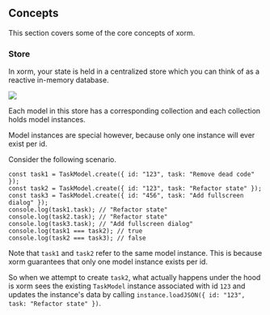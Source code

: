 ## Concepts

This section covers some of the core concepts of xorm.

### Store

In xorm, your state is held in a centralized store which you can think of as a reactive in-memory database.

<img
  src="/store-structure.png"
  className="w-full mb-6 bg-white/[0.5%] rounded-xl"
/>

Each model in this store has a corresponding collection and each collection holds model instances.

Model instances are special however, because only one instance will ever exist per id.

Consider the following scenario.

```tsx
const task1 = TaskModel.create({ id: "123", task: "Remove dead code" });
const task2 = TaskModel.create({ id: "123", task: "Refactor state" });
const task3 = TaskModel.create({ id: "456", task: "Add fullscreen dialog" });
console.log(task1.task); // "Refactor state"
console.log(task2.task); // "Refactor state"
console.log(task3.task); // "Add fullscreen dialog"
console.log(task1 === task2); // true
console.log(task2 === task3); // false
```

Note that `task1` and `task2` refer to the same model instance. This is because xorm guarantees that only one model instance exists per id.

So when we attempt to create `task2`, what actually happens under the hood is xorm sees the existing `TaskModel` instance associated with id `123` and updates the instance's data by calling `instance.loadJSON({ id: "123", task: "Refactor state" })`.
